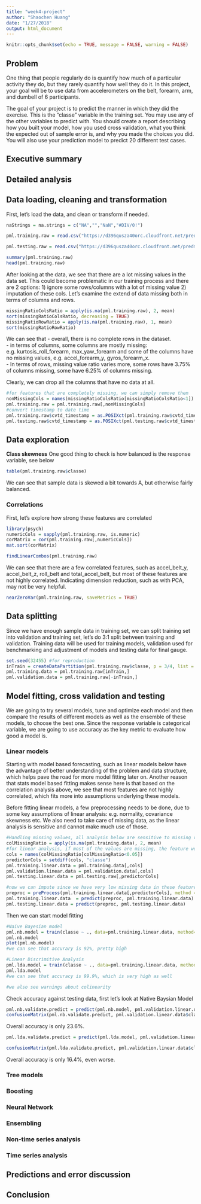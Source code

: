```yaml
---
title: "week4-project"
author: "Shaochen Huang"
date: "1/27/2018"
output: html_document
---
```


```r
knitr::opts_chunk$set(echo = TRUE, message = FALSE, warning = FALSE)
```

## Problem 
One thing that people regularly do is quantify how much of a particular activity they do, but they rarely quantify how well they do it. In this project, your goal will be to use data from accelerometers on the belt, forearm, arm, and dumbell of 6 participants.

The goal of your project is to predict the manner in which they did the exercise. This is the "classe" variable in the training set. You may use any of the other variables to predict with. You should create a report describing how you built your model, how you used cross validation, what you think the expected out of sample error is, and why you made the choices you did. You will also use your prediction model to predict 20 different test cases.


## Executive summary



## Detailed analysis

## Data loading, cleaning and transformation

First, let's load the data, and clean or transform if needed. 
```r
naStrings = na.strings = c("NA","","NaN","#DIV/0!")

pml.training.raw = read.csv("https://d396qusza40orc.cloudfront.net/predmachlearn/pml-training.csv", na.strings = naStrings)

pml.testing.raw = read.csv("https://d396qusza40orc.cloudfront.net/predmachlearn/pml-testing.csv", na.strings = naStrings)

summary(pml.training.raw)
head(pml.training.raw)
```
After looking at the data, we see that there are a lot missing values in the data set. This could become problematic in our training process and there are 2 options: 1) ignore some rows/columns with a lot of missing value 2) imputation of these cols.
Let's examine the extend of data missing both in terms of columns and rows.  
```r
missingRatioColsRatio = apply(is.na(pml.training.raw), 2, mean)
sort(missingRatioColsRatio, decreasing = TRUE)
missingRatioRowRatio = apply(is.na(pml.training.raw), 1, mean)
sort(missingRatioRowRatio)
```
We can see that 
- overall, there is no complete rows in the dataset.  
- in terms of columns, some columns are mostly missing: e.g. kurtosis_roll_forearm, max_yaw_forearm and some of the columns have no missing values, e.g. accel_forearm_y, gyros_forearm_x.  
- In terms of rows, missing value ratio varies more, some rows have 3.75% of columns missing, some have 6.25% of columns missing.  

Clearly, we can drop all the columns that have no data at all.
```r
#for features that are completely missing, we can simply remove them
nonMissingCols = names(missingRatioColsRatio[missingRatioColsRatio<1])
pml.training.raw = pml.training.raw[,nonMissingCols]
#convert timestamp to date time
pml.training.raw$cvtd_timestamp = as.POSIXct(pml.training.raw$cvtd_timestamp, format="%m/%d/%Y %H:%M")
pml.testing.raw$cvtd_timestamp = as.POSIXct(pml.testing.raw$cvtd_timestamp, format="%m/%d/%Y %H:%M")
```


## Data exploration 
**Class skewness**
One good thing to check is how balanced is the response variable, see below
```r
table(pml.training.raw$classe)
```
We can see that sample data is skewed a bit towards A, but otherwise fairly balanced. 

### Correlations
First, let's explore how strong these features are correlated 
```r
library(psych)
numericCols = sapply(pml.training.raw, is.numeric)
corMatrix = cor(pml.training.raw[,numericCols])
mat.sort(corMatrix)

findLinearCombos(pml.training.raw)
```
We can see that there are a few correlated features, such as accel_belt_y, accel_belt_z, roll_belt and total_accel_belt, but most of these features are not highly correlated. Indicating dimension reduction, such as with PCA, may not be very helpful. 

```r
nearZeroVar(pml.training.raw, saveMetrics = TRUE)
```



## Data splitting 
Since we have enough sample data in training set, we can split training set into validation and training set, let's do 3:1 split between training and validation. Training data will be used for training models, validation used for benchmarking and adjustment of models and testing data for final gauge. 
```r
set.seed(32455) #for reproduction
inTrain = createDataPartition(pml.training.raw$classe, p = 3/4, list = FALSE)
pml.training.data = pml.training.raw[inTrain,]
pml.validation.data = pml.training.raw[-inTrain,]
```

## Model fitting, cross validation and testing

We are going to try several models, tune and optimize each model and then compare the results of different models as well as the ensemble of these models, to choose the best one. Since the response variable is categorical variable, we are going to use accuracy as the key metric to evaluate how good a model is. 

### Linear models 
Starting with model based forecasting, such as linear models below have the advantage of better understanding of the problem and data structure, which helps pave the road for more model fitting later on. 
Another reason that stats model based fitting makes sense here is that based on the correlation analysis above, we see that most features are not highly correlated, which fits more into assumptions underlying these models. 

Before fitting linear models, a few preprocessing needs to be done, due to some key assumptions of linear analysis: e.g. normality, covariance skewness etc. We also need to take care of missing data, as the linear analysis is sensitive and cannot make much use of those. 

```r
#Handling missing values, all analysis below are sensitive to missing values
colMissingRatio = apply(is.na(pml.training.data), 2, mean)
#for linear analysis, if most of the values are missing, the feature won't be helpful, so we can simply filter out these
cols = names(colMissingRatio[colMissingRatio<0.05])
predictorCols = setdiff(cols, "classe")
pml.training.linear.data = pml.training.data[,cols]
pml.validation.linear.data = pml.validation.data[,cols]
pml.testing.linear.data = pml.testing.raw[,predictorCols]

#now we can impute since we have very low missing data in these features, imputatin also center and scale data, making analysis easier as well, we also transform these features with BoxCox for normality
preproc = preProcess(pml.training.linear.data[,predictorCols], method = c("BoxCox", "knnImpute", "pca", "center", "scale"), k = 10)
pml.training.linear.data  = predict(preproc, pml.training.linear.data)
pml.testing.linear.data = predict(preproc, pml.testing.linear.data)
```

Then we can start model fitting
```r
#Naive Bayesian model
pml.nb.model = train(classe ~ ., data=pml.training.linear.data, method="nb", trControl = trainControl(method="repeatedcv",number=10, repeats = 10))
pml.nb.model
plot(pml.nb.model)
#we can see that accurary is 92%, pretty high

#Linear Discrimitive Analysis
pml.lda.model = train(classe ~ ., data=pml.training.linear.data, method="lda", trControl = trainControl(method="repeatedcv",number=10, repeats = 10))
pml.lda.model
#we can see that accuracy is 99.9%, which is very high as well

#we also see warnings about colinearity
```

Check accuracy against testing data, first let's look at Native Baysian Model
```r
pml.nb.validate.predict = predict(pml.nb.model, pml.validation.linear.data)
confusionMatrix(pml.nb.validate.predict, pml.validation.linear.data$classe)
```

Overall accuracy is only 23.6%. 

```r
pml.lda.validate.predict = predict(pml.lda.model, pml.validation.linear.data)

confusionMatrix(pml.lda.validate.predict, pml.validation.linear.data$classe)
```
Overall accuracy is only 16.4%, even worse.


### Tree models




### Boosting


### Neural Network

### Ensembling 


### Non-time series analysis

### Time series analysis

## Predictions and error discussion


## Conclusion






